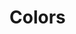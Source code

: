 
<Meta title="Variables/Colors" />

# Colors

<ColorPalette>
  <ColorItem
    title="generic"
    colors={{ 'generic-white': '#ffffff', 'generic-black': '#000000' }}
  />
  <ColorItem
    title="neutral"
    colors={{
      'neutral-100': '#f6f6f6',
      'neutral-200': '#dededf',
      'neutral-300': '#bdbdbe',
      'neutral-500': '#6f7172',
      'neutral-600': '#4e5051',
      'neutral-800': '#222426',
    }}
  />
  <ColorItem
    title="success"
    colors={{
      'success-100': '#d8f2ec',
      'success-500': '#09af8a',
      'success-600': '#089e7c',
      'success-700': '#078c6e',
    }}
  />
  <ColorItem
    title="alert"
    colors={{
      'alert-600': '#db598a',
    }}
  />
  <ColorItem
    title="primary-1"
    colors={{
      'primary-1-600': '#47518f',
    }}
  />
  <ColorItem
    title="primary-2"
    colors={{
      'primary-2-600': '#5f8ac6',
    }}
  />
</ColorPalette>
